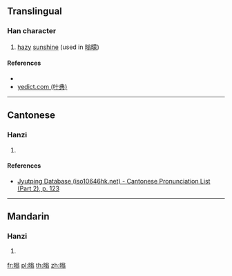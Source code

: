 ==Translingual==

===Han character===
{{Han char|rn=72|rad=日|as=10|sn=14|four=68027|canj=ACIM|ids=⿰日翁}}

# [[hazy]] [[sunshine]] (used in [[暡曚]])

====References====
* {{Han ref|kx=0498.480|dkj=14094|dj=0867.260|hdz=21530.130|uh=66A1|ud=26273|bh=E1F6|bd=57846}}
* [http://yedict.com/htm/66/66A1.htm yedict.com (叶典)]

----

==Cantonese==

===Hanzi===
{{yue-hanzi|jyut=[[jung2]]|y=yung2}}

# {{defn|lang=yue|sort=日10}}

====References====
* [http://www.iso10646hk.net/jp/document/download.jsp Jyutping Database (iso10646hk.net) - Cantonese Pronunciation List (Part 2), p. 123]

----

==Mandarin==

===Hanzi===
{{cmn-hanzi|pin=[[wěng]] ([[weng3]])|wg=weng<sup>3</sup>}}

# {{defn|lang=cmn|sort=日10}}

[[fr:暡]]
[[pl:暡]]
[[th:暡]]
[[zh:暡]]